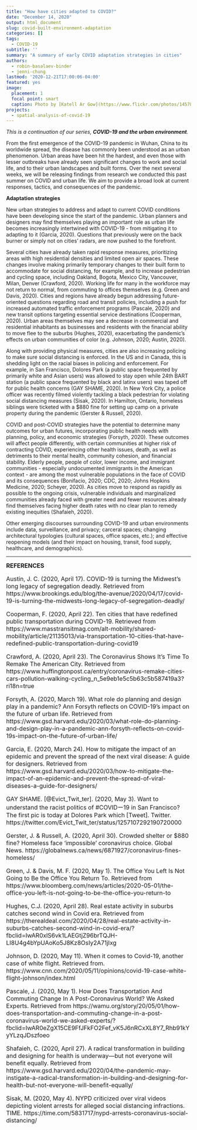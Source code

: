 ```yaml
---
title: "How have cities adapted to COVID?"
date: "December 14, 2020"
output: html_document
slug: covid-built-environment-adaptation
categories: []
tags:
  - COVID-19
subtitle: ''
summary: "A summary of early COVID adaptation strategies in cities"
authors:
  - robin-basalaev-binder
  - jenni-chung
lastmod: '2020-12-21T17:00:06-04:00'
featured: yes
image:
  placement: 1
  focal point: smart
  caption: Photo by [Katell Ar Gow](https://www.flickr.com/photos/145780790@N06/50451731213/)
projects:
  - spatial-analysis-of-covid-19
---
```


*This is a continuation of our series, __COVID-19 and the urban environment__.*

From the first emergence of the COVID-19 pandemic in Wuhan, China to its worldwide spread, the disease has commonly been understood as an urban phenomenon. Urban areas have been hit the hardest, and even those with lesser outbreaks have already seen significant changes to work and social life, and to their urban landscapes and built forms. Over the next several weeks, we will be releasing findings from research we conducted this past summer on COVID and urban life. We aim to provide a broad look at current responses, tactics, and consequences of the pandemic.

**Adaptation strategies**

New urban strategies to address and adapt to current COVID conditions have been developing since the start of the pandemic. Urban planners and designers may find themselves playing an important role as urban life becomes increasingly intertwined with COVID-19 - from mitigating it to adapting to it (Garcia, 2020). Questions that previously were on the back burner or simply not on cities’ radars, are now pushed to the forefront.

Several cities have already taken rapid response measures, prioritizing areas with high residential densities and limited open air spaces. These changes involve making primarily temporary changes to their built form to accommodate for social distancing, for example, and to increase pedestrian and cycling space, including Oakland, Bogota, Mexico City, Vancouver, Milan, Denver (Crawford, 2020). Working life for many in the workforce may not return to normal, from commuting to offices themselves (e.g. Green and Davis, 2020). Cities and regions have already begun addressing future-oriented questions regarding road and transit policies, including a push for increased automated traffic enforcement programs (Pascale, 2020) and new transit options targeting essential service destinations (Cooperman, 2020). Urban areas themselves may see a decrease in commercial and residential inhabitants as businesses and residents with the financial ability to move flee to the suburbs (Hughes, 2020), exacerbating the pandemic’s effects on urban communities of color (e.g. Johnson, 2020; Austin, 2020). 

Along with providing physical measures, cities are also increasing policing to make sure social distancing is enforced. In the US and in Canada, this is shedding light on the racial biases in policing and enforcement. For example, in San Francisco, Dolores Park (a public space frequented by primarily white and Asian users) was allowed to stay open while 24th BART station (a public space frequented by black and latinx users) was taped off for public health concerns (GAY SHAME, 2020). In New York City, a police officer was recently filmed violently tackling a black pedestrian for violating social distancing measures (Sisak, 2020). In Hamilton, Ontario, homeless siblings were ticketed with a $880 fine for setting up camp on a private property during the pandemic (Gerster & Russell, 2020).

COVID and post-COVID strategies have the potential to determine many outcomes for urban futures, incorporating public health needs with planning, policy, and economic strategies (Forsyth, 2020). These outcomes will affect people differently, with certain communities at higher risk of contracting COVID, experiencing other health issues, death, as well as detriments to their mental health, community cohesion, and financial stability. Elderly people, people of color, lower income, and immigrant communities - especially undocumented immigrants in the American context - are among the most vulnerable populations in the face of COVID and its consequences (Bonifacio, 2020; CDC, 2020; Johns Hopkins Medicine, 2020; Scheyer, 2020). As cities move to respond as rapidly as possible to the ongoing crisis, vulnerable individuals and marginalized communities already faced with greater need and fewer resources already find themselves facing higher death rates with no clear plan to remedy existing inequities  (Shafaieh, 2020).

Other emerging discourses surrounding COVID-19 and urban environments include data, surveillance, and privacy; carceral spaces; changing architectural typologies (cultural spaces, office spaces, etc.); and effective reopening models (and their impact on housing, transit, food supply, healthcare, and demographics).

---

<font size = 3>**REFERENCES**

Austin, J. C. (2020, April 17). COVID-19 is turning the Midwest’s long legacy of segregation deadly. Retrieved from https://www.brookings.edu/blog/the-avenue/2020/04/17/covid-19-is-turning-the-midwests-long-legacy-of-segregation-deadly/ 

Cooperman, F. (2020, April 22). Ten cities that have redefined public transportation during COVID-19. Retrieved from https://www.masstransitmag.com/alt-mobility/shared-mobility/article/21135013/via-transportation-10-cities-that-have-redefined-public-transportation-during-covid19 

Crawford, A. (2020, April 23). The Coronavirus Shows It's Time To Remake The American City. Retrieved from https://www.huffingtonpost.ca/entry/coronavirus-remake-cities-cars-pollution-walking-cycling_n_5e9eb1e5c5b63c5b587419a3?ri18n=true 

Forsyth, A. (2020, March 19). What role do planning and design play in a pandemic? Ann Forsyth reflects on COVID-19’s impact on the future of urban life. Retrieved from https://www.gsd.harvard.edu/2020/03/what-role-do-planning-and-design-play-in-a-pandemic-ann-forsyth-reflects-on-covid-19s-impact-on-the-future-of-urban-life/ 

Garcia, E. (2020, March 24). How to mitigate the impact of an epidemic and prevent the spread of the next viral disease: A guide for designers. Retrieved from https://www.gsd.harvard.edu/2020/03/how-to-mitigate-the-impact-of-an-epidemic-and-prevent-the-spread-of-viral-diseases-a-guide-for-designers/ 

GAY SHAME. [@Evict_Twit_ter]. (2020, May 3). Want to understand the racist politics of #COVIDー19 in San Francisco? The first pic is today at Dolores Park which [Tweet]. Twitter. https://twitter.com/Evict_Twit_ter/status/1257107292190720000

Gerster, J. & Russell, A. (2020, April 30). Crowded shelter or $880 fine? Homeless face ‘impossible’ coronavirus choice. Global News. https://globalnews.ca/news/6871927/coronavirus-fines-homeless/

Green, J. & Davis, M. F. (2020, May 1). The Office You Left Is Not Going to Be the Office You Return To. Retrieved from https://www.bloomberg.com/news/articles/2020-05-01/the-office-you-left-is-not-going-to-be-the-office-you-return-to 

Hughes, C.J. (2020, April 28). Real estate activity in suburbs catches second wind in Covid era. Retrieved from https://therealdeal.com/2020/04/28/real-estate-activity-in-suburbs-catches-second-wind-in-covid-era/?fbclid=IwAR0xlS6vk1LAEGtjZ96brTQJH-LI8U4g4bYpUAoKo5J8Kz8OsIy2A71jIxg 

Johnson, D. (2020, May 11). When it comes to Covid-19, another case of white flight. Retrieved from. https://www.cnn.com/2020/05/11/opinions/covid-19-case-white-flight-johnson/index.html 

Pascale, J. (2020, May 1). How Does Transportation And Commuting Change In A Post-Coronavirus World? We Asked Experts. Retrieved from https://wamu.org/story/20/05/01/how-does-transportation-and-commuting-change-in-a-post-coronavirus-world-we-asked-experts/?fbclid=IwAR0eZgX15CE9FfJFkFO2Fef_vK5J6nRCxXL8Y7_Rhb91kYyYLzqJDszfoeo 

Shafaieh, C. (2020, April 27). A radical transformation in building and designing for health is underway—but not everyone will benefit equally. Retrieved from https://www.gsd.harvard.edu/2020/04/the-pandemic-may-instigate-a-radical-transformation-in-building-and-designing-for-health-but-not-everyone-will-benefit-equally/ 

Sisak, M. (2020, May 4). NYPD criticized over viral videos depicting violent arrests for alleged social distancing infractions. TIME. https://time.com/5831717/nypd-arrests-coronavirus-social-distancing/